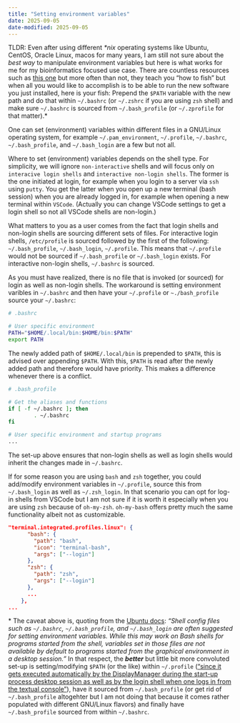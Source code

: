 ```yaml
---
title: "Setting environment variables"
date: 2025-09-05
date-modified: 2025-09-05
---
```


TLDR: Even after using different *\*nix* operating systems like Ubuntu, CentOS, Oracle Linux, macos for many years, I am still not sure about the *best way* to manipulate environment variables but here is what works for me for my bioinformatics focused use case. There are countless resources such as [this one](https://help.ubuntu.com/community/EnvironmentVariables) but more often than not, they teach you "how to fish" but when all you would like to accomplish is to be able to run the new software you just installed, here is your fish: Prepend the `$PATH` variable with the new path and do that within `~/.bashrc` (or `~/.zshrc` if you are using `zsh` shell) and make sure `~/.bashrc` is sourced from `~/.bash_profile` (or `~/.zprofile` for that matter).\*

One can set (environment) variables within different files in a GNU/Linux operating system, for example `~/.pam_environment`, `~/.profile`, ` ~/.bashrc`, `~/.bash_profile`, and `~/.bash_login` are a few but not all.

Where to set (environment) variables depends on the shell type. For simplicity, we will ignore `non-interactive` shells and will focus only on `interacive login shells` and `interactive non-login shells`. The former is the one initiated at login, for example when you login to a server via `ssh` using `putty`. You get the latter when you open up a new terminal (bash session) when you are already logged in, for example when opening a new terminal within `VSCode`. (Actually you can change VSCode settings to get a login shell so not all VSCode shells are non-login.)

What matters to you as a user comes from the fact that login shells and non-login shells are sourcing different sets of files. For interactive login shells, `/etc/profile` is sourced followed by the first of the following: `~/.bash_profile`, `~/.bash_login`, `~/.profile`. This means that `~/.profile` would not be sourced if `~/.bash_profile` or `~/.bash_login` exists. For interactive non-login shells, `~/.bashrc` is sourced.

As you must have realized, there is no file that is invoked (or sourced) for login as well as non-login shells. The workaround is setting environment varibles in `~/.bashrc` and then have your `~/.profile` or `~./bash_profile` source your `~/.bashrc`:

```.bash
# .bashrc

# User specific environment
PATH="$HOME/.local/bin:$HOME/bin:$PATH"
export PATH
```

The newly added path of `$HOME/.local/bin` is prepended to `$PATH`, this is advised over appending `$PATH`. With this, `$PATH` is read after the newly added path and therefore would have priority. This makes a difference whenever there is a conflict.

```.bash
# .bash_profile

# Get the aliases and functions
if [ -f ~/.bashrc ]; then
        . ~/.bashrc
fi

# User specific environment and startup programs
...
```

The set-up above ensures that non-login shells as well as login shells would inherit the changes made in `~/.bashrc`.

If for some reason you are using `bash` and `zsh` together, you could add/modify environment variables in `~/.profile`, source this from `~/.bash_login` as well as `~/.zsh_login`. In that scenario you can opt for log-in shells from VSCode but I am not sure if it is worth it especially when you are using `zsh` because of `oh-my-zsh`. `oh-my-bash` offers pretty much the same functionality albeit not as customizable.

```.json
"terminal.integrated.profiles.linux": {
      "bash": {
        "path": "bash",
        "icon": "terminal-bash",
        "args": ["--login"]
      },
      "zsh": {
        "path": "zsh",
        "args": ["--login"]
      },
      ...
    },
...
```

\* The caveat above is, quoting from the [Ubuntu docs](https://help.ubuntu.com/community/EnvironmentVariables#Other_files-1): *"Shell config files such as `~/.bashrc`, `~/.bash_profile`, and `~/.bash_login` are often suggested for setting environment variables. While this may work on Bash shells for programs started from the shell, variables set in those files are not available by default to programs started from the graphical environment in a desktop session."* In that respect, the **_better_** but little bit more convoluted set-up is setting/modifying `$PATH` (or the like) within `~/.profile` (["since it gets executed automatically by the DisplayManager during the start-up process desktop session as well as by the login shell when one logs in from the textual console"](https://help.ubuntu.com/community/EnvironmentVariables#A.2BAH4-.2F.profile)), have it sourced from `~/.bash_profile` (or get rid of `~/.bash_profile` altogehter but I am not doing that because it comes rather populated with different GNU/Linux flavors) and finally have `~/.bash_profile` sourced from within `~/.bashrc`.